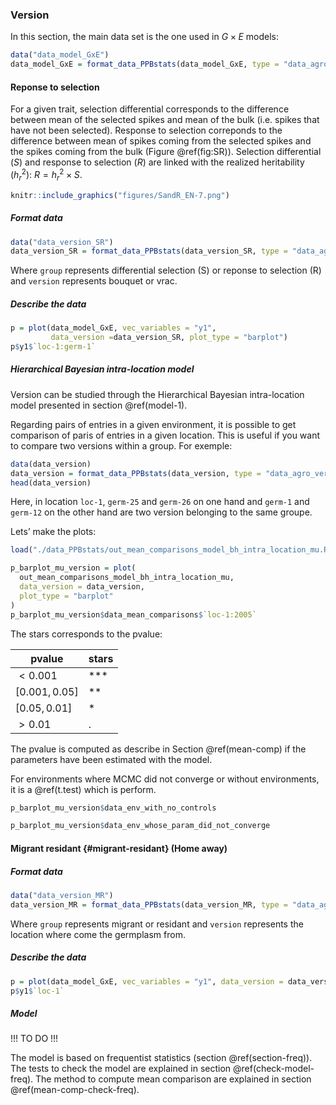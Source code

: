### Version {#version}

In this section, the main data set is the one used in $G \times E$ models:

```r
data("data_model_GxE")
data_model_GxE = format_data_PPBstats(data_model_GxE, type = "data_agro")
```


#### Reponse to selection

For a given trait, selection differential corresponds to the difference between mean of the selected spikes and
mean of the bulk (i.e. spikes that have not been selected). 
Response to selection correponds to the difference between mean of spikes coming from the selected spikes and the spikes coming from the bulk (Figure \@ref(fig:SR)).
Selection differential ($S$) and response to selection ($R$) are linked with the realized heritability ($h^2_r$):
$R = h^2_r \times S$.

```r
knitr::include_graphics("figures/SandR_EN-7.png")
```

##### Format data
```r
data("data_version_SR")
data_version_SR = format_data_PPBstats(data_version_SR, type = "data_agro_version")
```
Where `group` represents differential selection (S) or reponse to selection (R) and `version` represents bouquet or vrac.


##### Describe the data

```r
p = plot(data_model_GxE, vec_variables = "y1", 
         data_version =data_version_SR, plot_type = "barplot")
p$y1$`loc-1:germ-1`
```


##### Hierarchical Bayesian intra-location model

Version can be studied through the Hierarchical Bayesian intra-location model presented in section \@ref(model-1).

Regarding pairs of entries in a given environment, 
it is possible to get comparison of paris of entries in a given location.
This is useful if you want to compare two versions within a group.
For exemple:
```r
data(data_version)
data_version = format_data_PPBstats(data_version, type = "data_agro_version")
head(data_version)
```

Here, in location `loc-1`, `germ-25` and `germ-26` on one hand and `germ-1` and `germ-12` on the other hand are two version belonging to the same groupe.

Lets' make the plots:
```r
load("./data_PPBstats/out_mean_comparisons_model_bh_intra_location_mu.RData")

p_barplot_mu_version = plot(
  out_mean_comparisons_model_bh_intra_location_mu,
  data_version = data_version,
  plot_type = "barplot"
)
p_barplot_mu_version$data_mean_comparisons$`loc-1:2005`
```

The stars corresponds to the pvalue:

| pvalue | stars |
| --- | --- |
| $< 0.001$ | *** |
| $[0.001 , 0.05]$ | ** |
| $[0.05 , 0.01]$ | * |
| $> 0.01$ | . |


The pvalue is computed as describe in Section \@ref(mean-comp) if the parameters have been estimated with the model.

For environments where MCMC did not converge or without environments, it is a \@ref(t.test) which is perform.

```r
p_barplot_mu_version$data_env_with_no_controls
```

```r
p_barplot_mu_version$data_env_whose_param_did_not_converge
```


#### Migrant residant {#migrant-residant} (Home away)

##### Format data

```r
data("data_version_MR")
data_version_MR = format_data_PPBstats(data_version_MR, type = "data_agro_version")
```
Where `group` represents migrant or residant and `version` represents the location where come the germplasm from.

##### Describe the data

```r
p = plot(data_model_GxE, vec_variables = "y1", data_version = data_version_MR, plot_type = "barplot")
p$y1$`loc-1`
```

##### Model 

!!! TO DO !!!

The model is based on frequentist statistics (section \@ref(section-freq)).
The tests to check the model are explained in section \@ref(check-model-freq).
The method to compute mean comparison are explained in section \@ref(mean-comp-check-freq).


